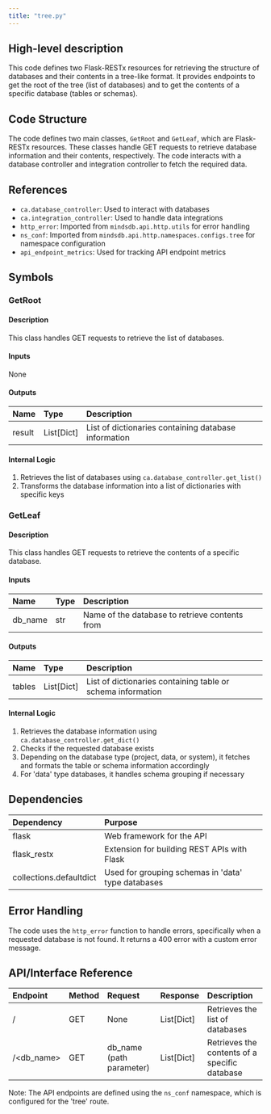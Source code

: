 ```yaml
---
title: "tree.py"
---
```


## High-level description
This code defines two Flask-RESTx resources for retrieving the structure of databases and their contents in a tree-like format. It provides endpoints to get the root of the tree (list of databases) and to get the contents of a specific database (tables or schemas).

## Code Structure
The code defines two main classes, `GetRoot` and `GetLeaf`, which are Flask-RESTx resources. These classes handle GET requests to retrieve database information and their contents, respectively. The code interacts with a database controller and integration controller to fetch the required data.

## References
- `ca.database_controller`: Used to interact with databases
- `ca.integration_controller`: Used to handle data integrations
- `http_error`: Imported from `mindsdb.api.http.utils` for error handling
- `ns_conf`: Imported from `mindsdb.api.http.namespaces.configs.tree` for namespace configuration
- `api_endpoint_metrics`: Used for tracking API endpoint metrics

## Symbols

### GetRoot
#### Description
This class handles GET requests to retrieve the list of databases.

#### Inputs
None

#### Outputs
| Name | Type | Description |
|:-----|:-----|:------------|
| result | List[Dict] | List of dictionaries containing database information |

#### Internal Logic
1. Retrieves the list of databases using `ca.database_controller.get_list()`
2. Transforms the database information into a list of dictionaries with specific keys

### GetLeaf
#### Description
This class handles GET requests to retrieve the contents of a specific database.

#### Inputs
| Name | Type | Description |
|:-----|:-----|:------------|
| db_name | str | Name of the database to retrieve contents from |

#### Outputs
| Name | Type | Description |
|:-----|:-----|:------------|
| tables | List[Dict] | List of dictionaries containing table or schema information |

#### Internal Logic
1. Retrieves the database information using `ca.database_controller.get_dict()`
2. Checks if the requested database exists
3. Depending on the database type (project, data, or system), it fetches and formats the table or schema information accordingly
4. For 'data' type databases, it handles schema grouping if necessary

## Dependencies
| Dependency | Purpose |
|:-----------|:--------|
| flask | Web framework for the API |
| flask_restx | Extension for building REST APIs with Flask |
| collections.defaultdict | Used for grouping schemas in 'data' type databases |

## Error Handling
The code uses the `http_error` function to handle errors, specifically when a requested database is not found. It returns a 400 error with a custom error message.

## API/Interface Reference
| Endpoint | Method | Request | Response | Description |
|:---------|:-------|:--------|:---------|:------------|
| / | GET | None | List[Dict] | Retrieves the list of databases |
| /&lt;db_name&gt; | GET | db_name (path parameter) | List[Dict] | Retrieves the contents of a specific database |

Note: The API endpoints are defined using the `ns_conf` namespace, which is configured for the 'tree' route.